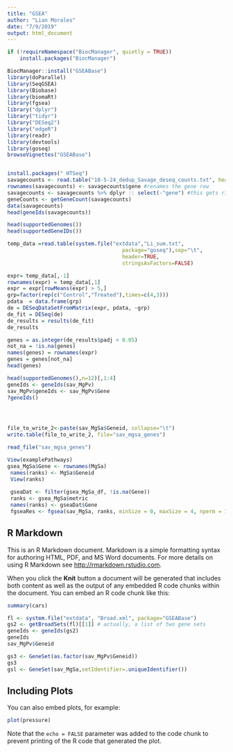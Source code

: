 ```yaml
---
title: "GSEA"
author: "Lian Morales"
date: "7/9/2019"
output: html_document
---
```


```r
if (!requireNamespace("BiocManager", quietly = TRUE))
    install.packages("BiocManager")

BiocManager::install("GSEABase")
library(doParallel)
library(SeqGSEA)
library(Biobase)
library(biomaRt)
library(fgsea)
library("dplyr")
library("tidyr")
library("DESeq2")
library("edgeR")
library(readr)
library(devtools)
library(goseq)
browseVignettes("GSEABase")


install.packages(" HTSeq")
savagecounts <- read.table("18-5-24_dedup_Savage_deseq_counts.txt", header = TRUE)
rownames(savagecounts) <- savagecounts$gene #renames the gene row
savagecounts <- savagecounts %>% dplyr :: select(-"gene") #this gets rid of the name gene in table
geneCounts <- getGeneCount(savagecounts)
data(savagecounts)
head(geneIds(savagecounts))

head(supportedGenomes())
head(supportedGeneIDs())

temp_data =read.table(system.file("extdata","Li_sum.txt",
                                     package="goseq"),sep="\t",
                                     header=TRUE,
                                     stringsAsFactors=FALSE)

expr= temp_data[,-1]
rownames(expr) = temp_data[,1]
expr = expr[rowMeans(expr) > 5,]
grp=factor(rep(c("Control","Treated"),times=c(4,3)))
pdata  = data.frame(grp)
de = DESeqDataSetFromMatrix(expr, pdata, ~grp)
de_fit = DESeq(de)
de_results = results(de_fit)
de_results

genes = as.integer(de_results$padj < 0.05)
not_na = !is.na(genes)
names(genes) = rownames(expr)
genes = genes[not_na]
head(genes)

head(supportedGenomes(),n=12)[,1:4]
geneIds <- geneIds(sav_MgPv)
sav_MgPv$geneIds <- sav_MgPv$Gene
?geneIds()




file_to_write_2<-paste(sav_MgSa$Geneid, collapse="\t")
write.table(file_to_write_2, file="sav_mgsa_genes")

read_file("sav_mgsa_genes")

View(examplePathways)
gsea_MgSa$Gene <- rownames(MgSa)
 names(ranks) <- MgSa$Geneid
 View(ranks)
 
 gseaDat <- filter(gsea_MgSa_df, !is.na(Gene))
 ranks <- gsea_MgSa$metric
 names(ranks) <- gseaDat$Gene
 fgseaRes <- fgsea(sav_MgSa, ranks, minSize = 0, maxSize = 4, nperm = 10)


```



## R Markdown

This is an R Markdown document. Markdown is a simple formatting syntax for authoring HTML, PDF, and MS Word documents. For more details on using R Markdown see <http://rmarkdown.rstudio.com>.

When you click the **Knit** button a document will be generated that includes both content as well as the output of any embedded R code chunks within the document. You can embed an R code chunk like this:

```r
summary(cars)

fl <- system.file("extdata", "Broad.xml", package="GSEABase")
gs2 <- getBroadSets(fl)[[1]] # actually, a list of two gene sets
geneIds <- geneIds(gs2)
geneIds 
sav_MgPv$Geneid

gs3 <- GeneSet(as.factor(sav_MgPv$Geneid))
gs3
gsl <- GeneSet(sav_MgSa,setIdentifier=.uniqueIdentifier())


```

## Including Plots

You can also embed plots, for example:

```r
plot(pressure)
```

Note that the `echo = FALSE` parameter was added to the code chunk to prevent printing of the R code that generated the plot.
